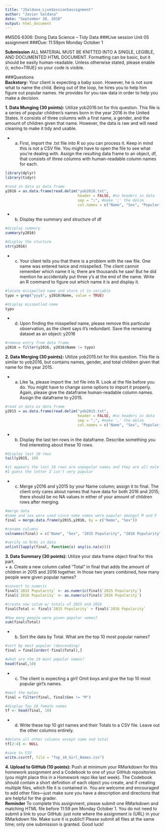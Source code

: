 ---
title: "JSaldana_LiveSession5assignment"
author: "Javier Saldana"
date: "September 30, 2018"
output: html_document
---

#MSDS 6306:  Doing Data Science – Tidy Data
###Live session Unit 05 assignment
###Due: 11:59pm Monday October 1
  
**Submission**
ALL MATERIAL MUST BE KNITTED INTO A SINGLE, LEGIBLE, AND DOCUMENTED HTML DOCUMENT. Formatting can be basic, but it should be easily human-readable.  Unless otherwise stated, please enable {r, echo=TRUE} so your code is visible.  
  
###Questions  
**Backstory:** Your client is expecting a baby soon.  However, he is not sure what to name the child.  Being out of the loop, he hires you to help him figure out popular names.  He provides for you raw data in order to help you make a decision.  
  
**1.	Data Munging (30 points):** Utilize yob2016.txt for this question. This file is a series of popular children’s names born in the year 2016 in the United States.  It consists of three columns with a first name, a gender, and the amount of children given that name.  However, the data is raw and will need cleaning to make it tidy and usable.  
  
+ a.	First, import the .txt file into R so you can process it.  Keep in mind this is not a CSV file.  You might have to open the file to see what you’re dealing with.  Assign the resulting data frame to an object, df, that consists of three columns with human-readable column names for each.  
```{r, echo=TRUE}
library(dplyr)
library(tidyr)

#read in data as data frame
y2016 = as.data.frame(read.delim("yob2016.txt", 
                                 header = FALSE, #no headers in data
                                 sep = ";", #make ';' the delim
                                 col.names = c("Name", "Sex", "Popularity"))) #name columns
```
  
+ b.	Display the summary and structure of df  
```{r, echo=TRUE}
#display summary
summary(y2016)

#display the stucture
str(y2016)
```
  
+ c.	Your client tells you that there is a problem with the raw file.  One name was entered twice and misspelled.  The client cannot remember which name it is; there are thousands he saw! But he did mention he accidentally put three y’s at the end of the name.  Write an R command to figure out which name it is and display it.  
```{r, echo=TRUE}
#locate misspelled name and store it in variable
typo = grep("yyy$", y2016$Name, value = TRUE)

#display misspelled name
typo
```
  
+ d.	Upon finding the misspelled name, please remove this particular observation, as the client says it’s redundant.  Save the remaining dataset as an object: y2016  
```{r, echo=TRUE}
#remove entry from data frame
y2016 = filter(y2016, y2016$Name != typo)
```

**2.	Data Merging (30 points):** Utilize yob2015.txt for this question.  This file is similar to yob2016, but contains names, gender, and total children given that name for the year 2015.  

+ a.	Like 1a, please import the .txt file into R.  Look at the file before you do.  You might have to change some options to import it properly.  Again, please give the dataframe human-readable column names.  Assign the dataframe to y2015.  
```{r, echo=TRUE}
#read in data as data frame 
y2015 = as.data.frame(read.delim("yob2015.txt", 
                                 header = FALSE, #no headers in data
                                 sep = ",", #make ',' the delim
                                 col.names = c("Name", "Sex", "Popularity"))) #name columns
```

+ b.	Display the last ten rows in the dataframe.  Describe something you find interesting about these 10 rows.
```{r, echo=TRUE}
#display last 10 rows
tail(y2015, 10)

#it appears the last 10 rows are unpopular names and they are all male names
#I guess the letter Z isn't very popular
```
  
+ c.	Merge y2016 and y2015 by your Name column; assign it to final.  The client only cares about names that have data for both 2016 and 2015; there should be no NA values in either of your amount of children rows after merging.
```{r, echo=TRUE}
#merge data
#name and sex were used since some names were popular amongst M and F
final = merge.data.frame(y2015,y2016, by = c("Name", "Sex"))

#rename columns
colnames(final) = c("Name", "Sex", "2015 Popularity", "2016 Popularity")

#verify no N/As in data
unlist(lapply(final, function(x) any(is.na(x))))
```

**3.	Data Summary (30 points):** Utilize your data frame object final for this part.  
+ a.	Create a new column called “Total” in final that adds the amount of children in 2015 and 2016 together.  In those two years combined, how many people were given popular names?  
```{r, echo=TRUE}
#convert to numeric
final$`2015 Popularity` <- as.numeric(final$`2015 Popularity`)
final$`2016 Popularity` <- as.numeric(final$`2016 Popularity`)

#create new colum w/ totals of 2015 and 2016
final$Total <- final$`2015 Popularity` + final$`2016 Popularity`

#How many people were given popular names?
sum(final$Total)
```
+ b.	Sort the data by Total.  What are the top 10 most popular names?  
```{r, echo=TRUE}
#sort by most popular (descending)
final = final[order(-final$Total),]

#what are the 10 most popular names?
head(final,10)
```
+ c.	The client is expecting a girl!  Omit boys and give the top 10 most popular girl’s names.  
```{r, echo=TRUE}
#omit the males
final = filter(final, final$Sex != "M")

#display Top 10 female names
tf <- head(final, 10)
```

+ d.	Write these top 10 girl names and their Totals to a CSV file.  Leave out the other columns entirely.  
```{r, echo=TRUE}
#delete all other columns except name and total
tf[2:4] <- NULL

#save to CSV
write.csv(tf, file = "Top_10_Girl_Names.csv")
```
  
**4.	Upload to GitHub (10 points):** Push at minimum your RMarkdown for this homework assignment and a Codebook to one of your GitHub repositories (you might place this in a Homework repo like last week).  The Codebook should contain a short definition of each object you create, and if creating multiple files, which file it is contained in.  You are welcome and encouraged to add other files—just make sure you have a description and directions that are helpful for the grader.  
**Reminder**
To complete this assignment, please submit one RMarkdown and matching HTML file before 11:59 pm Monday October 1.  You do not need to submit a link to your GitHub: just note where the assignment is (URL) in your RMarkdown file.  Make sure it is public!! Please submit all files at the same time; only one submission is granted. 
Good luck!

